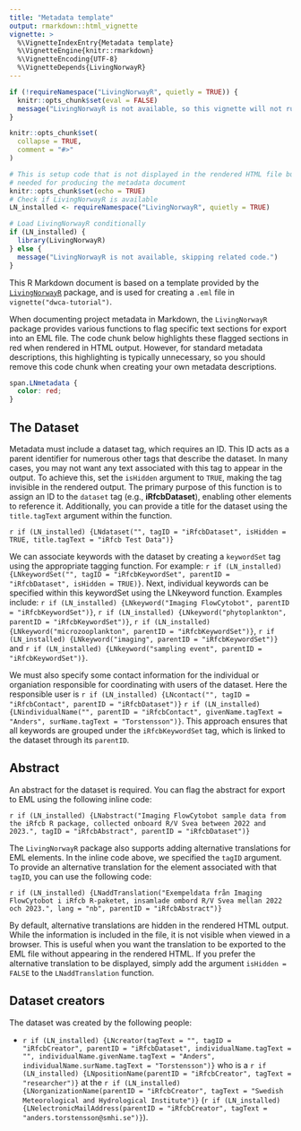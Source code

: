 ```yaml
---
title: "Metadata template"
output: rmarkdown::html_vignette
vignette: >
  %\VignetteIndexEntry{Metadata template}
  %\VignetteEngine{knitr::rmarkdown}
  %\VignetteEncoding{UTF-8}
  %\VignetteDepends{LivingNorwayR}
---
```


```r
if (!requireNamespace("LivingNorwayR", quietly = TRUE)) {
  knitr::opts_chunk$set(eval = FALSE)
  message("LivingNorwayR is not available, so this vignette will not run.")
}

knitr::opts_chunk$set(
  collapse = TRUE,
  comment = "#>"
)
```

```r
# This is setup code that is not displayed in the rendered HTML file but includes packages
# needed for producing the metadata document
knitr::opts_chunk$set(echo = TRUE)
# Check if LivingNorwayR is available
LN_installed <- requireNamespace("LivingNorwayR", quietly = TRUE)

# Load LivingNorwayR conditionally
if (LN_installed) {
  library(LivingNorwayR)
} else {
  message("LivingNorwayR is not available, skipping related code.")
}
```

This R Markdown document is based on a template provided by the [`LivingNorwayR`](https://livingnorway.github.io/LivingNorwayR/) package, and is used for creating a `.eml` file in `vignette("dwca-tutorial")`.

When documenting project metadata in Markdown, the `LivingNorwayR` package provides various functions to flag specific text sections for export into an EML file. The code chunk below highlights these flagged sections in red when rendered in HTML output. However, for standard metadata descriptions, this highlighting is typically unnecessary, so you should remove this code chunk when creating your own metadata descriptions.

```css
span.LNmetadata {
  color: red;
}
```

## The Dataset

Metadata must include a dataset tag, which requires an ID. This ID acts as a parent identifier for numerous other tags that describe the dataset. In many cases, you may not want any text associated with this tag to appear in the output. To achieve this, set the `isHidden` argument to `TRUE`, making the tag invisible in the rendered output. The primary purpose of this function is to assign an ID to the `dataset` tag (e.g., **iRfcbDataset**), enabling other elements to reference it. Additionally, you can provide a title for the dataset using the `title.tagText` argument within the function.

`r if (LN_installed) {LNdataset("", tagID = "iRfcbDataset", isHidden = TRUE, title.tagText = "iRfcb Test Data")}`

We can associate keywords with the dataset by creating a `keywordSet` tag using the appropriate tagging function. For example: `r if (LN_installed) {LNkeywordSet("", tagID = "iRfcbKeywordSet", parentID = "iRfcbDataset", isHidden = TRUE)}`. Next, individual keywords can be specified within this keywordSet using the LNkeyword function. Examples include: `r if (LN_installed) {LNkeyword("Imaging FlowCytobot", parentID = "iRfcbKeywordSet")}`, `r if (LN_installed) {LNkeyword("phytoplankton", parentID = "iRfcbKeywordSet")}`, `r if (LN_installed) {LNkeyword("microzooplankton", parentID = "iRfcbKeywordSet")}`, `r if (LN_installed) {LNkeyword("imaging", parentID = "iRfcbKeywordSet")}` and `r if (LN_installed) {LNkeyword("sampling event", parentID = "iRfcbKeywordSet")}`.

We must also specify some contact information for the individual or organiation responsible for coordinating with users of the dataset.  Here the responsible user is `r if (LN_installed) {LNcontact("", tagID = "iRfcbContact", parentID = "iRfcbDataset")}` `r if (LN_installed) {LNindividualName("", parentID = "iRfcbContact", givenName.tagText = "Anders", surName.tagText = "Torstensson")}`. This approach ensures that all keywords are grouped under the `iRfcbKeywordSet` tag, which is linked to the dataset through its `parentID`.

## Abstract

An abstract for the dataset is required. You can flag the abstract for export to EML using the following inline code:

`r if (LN_installed) {LNabstract("Imaging FlowCytobot sample data from the iRfcb R package, collected onboard R/V Svea between 2022 and 2023.", tagID = "iRfcbAbstract", parentID = "iRfcbDataset")}`

The `LivingNorwayR` package also supports adding alternative translations for EML elements. In the inline code above, we specified the `tagID` argument. To provide an alternative translation for the element associated with that `tagID`, you can use the following code:

`r if (LN_installed) {LNaddTranslation("Exempeldata från Imaging FlowCytobot i iRfcb R-paketet, insamlade ombord R/V Svea mellan 2022 och 2023.", lang = "nb", parentID = "iRfcbAbstract")}`

By default, alternative translations are hidden in the rendered HTML output. While the information is included in the file, it is not visible when viewed in a browser. This is useful when you want the translation to be exported to the EML file without appearing in the rendered HTML. If you prefer the alternative translation to be displayed, simply add the argument `isHidden = FALSE` to the `LNaddTranslation` function.

## Dataset creators

The dataset was created by the following people:

  + `r if (LN_installed) {LNcreator(tagText = "", tagID = "iRfcbCreator", parentID = "iRfcbDataset", individualName.tagText = "", individualName.givenName.tagText = "Anders", individualName.surName.tagText = "Torstensson")}` who is a `r if (LN_installed) {LNpositionName(parentID = "iRfcbCreator", tagText = "researcher")}` at the `r if (LN_installed) {LNorganizationName(parentID = "iRfcbCreator", tagText = "Swedish Meteorological and Hydrological Institute")}` (`r if (LN_installed) {LNelectronicMailAddress(parentID = "iRfcbCreator", tagText = "anders.torstensson@smhi.se")}`).

